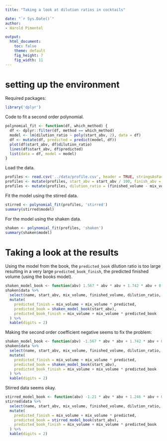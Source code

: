 ```yaml
---
title: "Taking a look at dilution ratios in cocktails"

date: "`r Sys.Date()`"
author:
- Harold Pimentel

output:
  html_document:
    toc: false
    theme: default
    fig_height: 7
    fig_width: 11
---
```



# setting up the environment

Required packages:

```r
library('dplyr')
```

Code to fit a second order polynomial.

```r
polynomial_fit <- function(df, which_method) {
  df <- dplyr::filter(df, method == which_method)
  model <- lm(dilution_ratio ~ poly(start_abv, 2), data = df)
  df <- mutate(df, predicted = predict(model, df))
  plot(df$start_abv, df$dilution_ratio)
  lines(df$start_abv, df$predicted)
  list(data = df, model = model)
}
```

Load the data.

```r
profiles <- read.csv('../data/profile.csv', header = TRUE, stringsAsFactors = FALSE)
profiles <- mutate(profiles, start_abv = start_abv / 100, finish_abv = finish_abv / 100)
profiles <- mutate(profiles, dilution_ratio = (finished_volume - mix_volume) / mix_volume)
```

Fit the model using the stirred data.

```r
stirred <- polynomial_fit(profiles, 'stirred')
summary(stirred$model)
```

For the model using the shaken data.

```r
shaken <- polynomial_fit(profiles, 'shaken')
summary(shaken$model)
```

# Taking a look at the results

Using the model from the book, the `predicted_book` dilution ratio is too large resulting in a very large `predicted_book_finish`, the predicted finished volume (using the books model).

```r
shaken_model_book <- function(abv) 1.567 * abv * abv + 1.742 * abv + 0.203
shaken$data %>%
  select(name, start_abv, mix_volume, finished_volume, dilution_ratio, predicted) %>%
  mutate(
    predicted_finish = mix_volume + mix_volume * predicted,
    predicted_book = shaken_model_book(start_abv),
    predicted_book_finish = mix_volume + mix_volume * predicted_book
  ) %>%
  kable(digits = 2)
```

Making the second order coefficient negative seems to fix the problem:

```r
shaken_model_book <- function(abv) -1.567 * abv * abv + 1.742 * abv + 0.203
shaken$data %>%
  select(name, start_abv, mix_volume, finished_volume, dilution_ratio, predicted) %>%
  mutate(
    predicted_finish = mix_volume + mix_volume * predicted,
    predicted_book = shaken_model_book(start_abv),
    predicted_book_finish = mix_volume + mix_volume * predicted_book
  ) %>%
  kable(digits = 2)
```

Stirred data seems okay.

```r
stirred_model_book <- function(abv) -1.21 * abv * abv + 1.246 * abv + 0.145
stirred$data %>%
  select(name, start_abv, mix_volume, finished_volume, dilution_ratio, predicted) %>%
  mutate(
    predicted_finish = mix_volume + mix_volume * predicted,
    predicted_book = stirred_model_book(start_abv),
    predicted_book_finish = mix_volume + mix_volume * predicted_book
  ) %>%
  kable(digits = 2)
```
